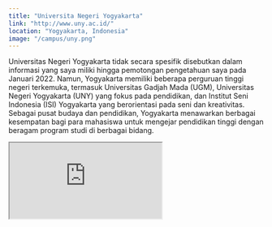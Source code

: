 ```yaml
---
title: "Universita Negeri Yogyakarta"
link: "http://www.uny.ac.id/"
location: "Yogyakarta, Indonesia"
image: "/campus/uny.png"
---
```


Universitas Negeri Yogyakarta tidak secara spesifik disebutkan dalam informasi yang saya miliki hingga pemotongan pengetahuan saya pada Januari 2022. Namun, Yogyakarta memiliki beberapa perguruan tinggi negeri terkemuka, termasuk Universitas Gadjah Mada (UGM), Universitas Negeri Yogyakarta (UNY) yang fokus pada pendidikan, dan Institut Seni Indonesia (ISI) Yogyakarta yang berorientasi pada seni dan kreativitas. Sebagai pusat budaya dan pendidikan, Yogyakarta menawarkan berbagai kesempatan bagi para mahasiswa untuk mengejar pendidikan tinggi dengan beragam program studi di berbagai bidang.

<iframe src="https://www.google.com/maps/embed?pb=!1m18!1m12!1m3!1d3989.1814318452257!2d110.38324787507872!3d-7.773902127120113!2m3!1f0!2f0!3f0!3m2!1i1024!2i768!4f13.1!3m3!1m2!1s0x2e7a59ca2277b3d5%3A0x5de05892db468c4d!2sUniversitas%20Negeri%20Yogyakarta!5e1!3m2!1sid!2sid!4v1705978744520!5m2!1sid!2sid" className="w-full h-96 mb-32" loading="lazy" referrerpolicy="no-referrer-when-downgrade"></iframe>
